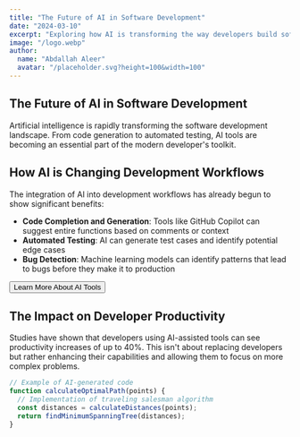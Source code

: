 ```yaml
---
title: "The Future of AI in Software Development"
date: "2024-03-10"
excerpt: "Exploring how AI is transforming the way developers build software and what this means for the future of the industry."
image: "/logo.webp"
author:
  name: "Abdallah Aleer"
  avatar: "/placeholder.svg?height=100&width=100"
---
```


## The Future of AI in Software Development

Artificial intelligence is rapidly transforming the software development landscape. From code generation to automated testing, AI tools are becoming an essential part of the modern developer's toolkit.

## How AI is Changing Development Workflows

The integration of AI into development workflows has already begun to show significant benefits:

- **Code Completion and Generation**: Tools like GitHub Copilot can suggest entire functions based on comments or context
- **Automated Testing**: AI can generate test cases and identify potential edge cases
- **Bug Detection**: Machine learning models can identify patterns that lead to bugs before they make it to production

<Button>Learn More About AI Tools</Button>

## The Impact on Developer Productivity

Studies have shown that developers using AI-assisted tools can see productivity increases of up to 40%. This isn't about replacing developers but rather enhancing their capabilities and allowing them to focus on more complex problems.

```javascript
// Example of AI-generated code
function calculateOptimalPath(points) {
  // Implementation of traveling salesman algorithm
  const distances = calculateDistances(points);
  return findMinimumSpanningTree(distances);
}
```
